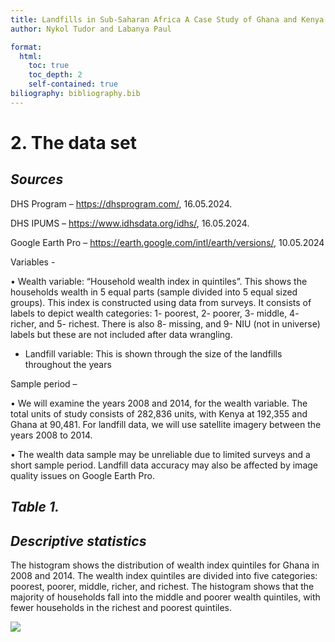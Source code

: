 ```yaml
---
title: Landfills in Sub-Saharan Africa A Case Study of Ghana and Kenya
author: Nykol Tudor and Labanya Paul

format: 
  html: 
    toc: true
    toc_depth: 2
    self-contained: true
biliography: bibliography.bib
---
```


# 2. The data set

## *Sources*

DHS Program – <https://dhsprogram.com/>, 16.05.2024.

DHS IPUMS – <https://www.idhsdata.org/idhs/>, 16.05.2024.

Google Earth Pro – <https://earth.google.com/intl/earth/versions/>, 10.05.2024

Variables -

• Wealth variable: “Household wealth index in quintiles”. This shows the households wealth in 5 equal parts (sample divided into 5 equal sized groups). This index is constructed using data from surveys. It consists of labels to depict wealth categories: 1- poorest, 2- poorer, 3- middle, 4- richer, and 5- richest. There is also 8- missing, and 9- NIU (not in universe) labels but these are not included after data wrangling.

-   Landfill variable: This is shown through the size of the landfills throughout the years

Sample period –

• We will examine the years 2008 and 2014, for the wealth variable. The total units of study consists of 282,836 units, with Kenya at 192,355 and Ghana at 90,481. For landfill data, we will use satellite imagery between the years 2008 to 2014.

• The wealth data sample may be unreliable due to limited surveys and a short sample period. Landfill data accuracy may also be affected by image quality issues on Google Earth Pro.

## *Table 1.*

## *Descriptive statistics*

The histogram shows the distribution of wealth index quintiles for Ghana in 2008 and 2014. The wealth index quintiles are divided into five categories: poorest, poorer, middle, richer, and richest. The histogram shows that the majority of households fall into the middle and poorer wealth quintiles, with fewer households in the richest and poorest quintiles.

![](images/dandora_landfill_area.png)
